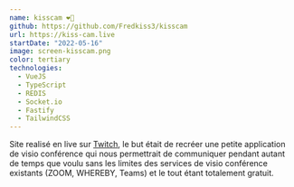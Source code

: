 ```yaml
---
name: kisscam ❤️📸
github: https://github.com/Fredkiss3/kisscam
url: https://kiss-cam.live
startDate: "2022-05-16"
image: screen-kisscam.png
color: tertiary
technologies:
  - VueJS
  - TypeScript
  - REDIS
  - Socket.io
  - Fastify
  - TailwindCSS
---
```


Site realisé en live sur [Twitch](https://twitch.tv/fredkisss), le but était de recréer une petite application de visio conférence qui
nous permettrait de communiquer pendant autant de temps que voulu sans les limites des services de visio conférence existants (ZOOM, WHEREBY, Teams)
et le tout étant totalement gratuit.
